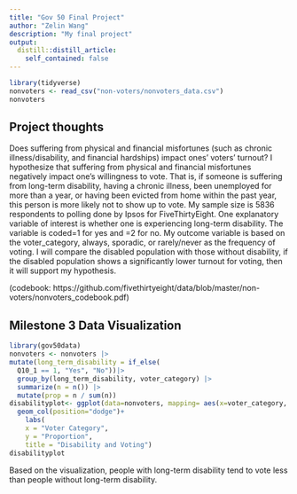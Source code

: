 ```yaml
---
title: "Gov 50 Final Project"
author: "Zelin Wang"
description: "My final project"
output:
  distill::distill_article:
    self_contained: false
---
```


```r
library(tidyverse)
nonvoters <- read_csv("non-voters/nonvoters_data.csv")
nonvoters
```


## Project thoughts

Does suffering from physical and financial misfortunes (such as chronic illness/disability, and financial hardships) impact ones’ voters’ turnout? I hypothesize that suffering from physical and financial misfortunes negatively impact one’s willingness to vote. That is, if someone is suffering from long-term disability, having a chronic illness, been unemployed for more than a year, or having been evicted from home within the past year, this person is more likely not to show up to vote. My sample size is 5836 respondents to polling done by Ipsos for FiveThirtyEight. One explanatory variable of interest is whether one is experiencing long-term disability. The variable is coded=1 for yes and =2 for no. My outcome variable is based on the voter_category, always, sporadic, or rarely/never as the frequency of voting. I will compare the disabled population with those without disability, if the disabled population shows a significantly lower turnout for voting, then it will support my hypothesis.

(codebook: https://github.com/fivethirtyeight/data/blob/master/non-voters/nonvoters_codebook.pdf)

## Milestone 3 Data Visualization

```r
library(gov50data)
nonvoters <- nonvoters |>
mutate(long_term_disability = if_else(
  Q10_1 == 1, "Yes", "No"))|>
  group_by(long_term_disability, voter_category) |>
  summarize(n = n()) |>
  mutate(prop = n / sum(n))
disabilityplot<- ggplot(data=nonvoters, mapping= aes(x=voter_category, y=prop, fill=long_term_disability)) +
  geom_col(position="dodge")+
    labs(
    x = "Voter Category",
    y = "Proportion",
    title = "Disability and Voting")
disabilityplot
```
Based on the visualization, people with long-term disability tend to vote less than people without long-term disability.